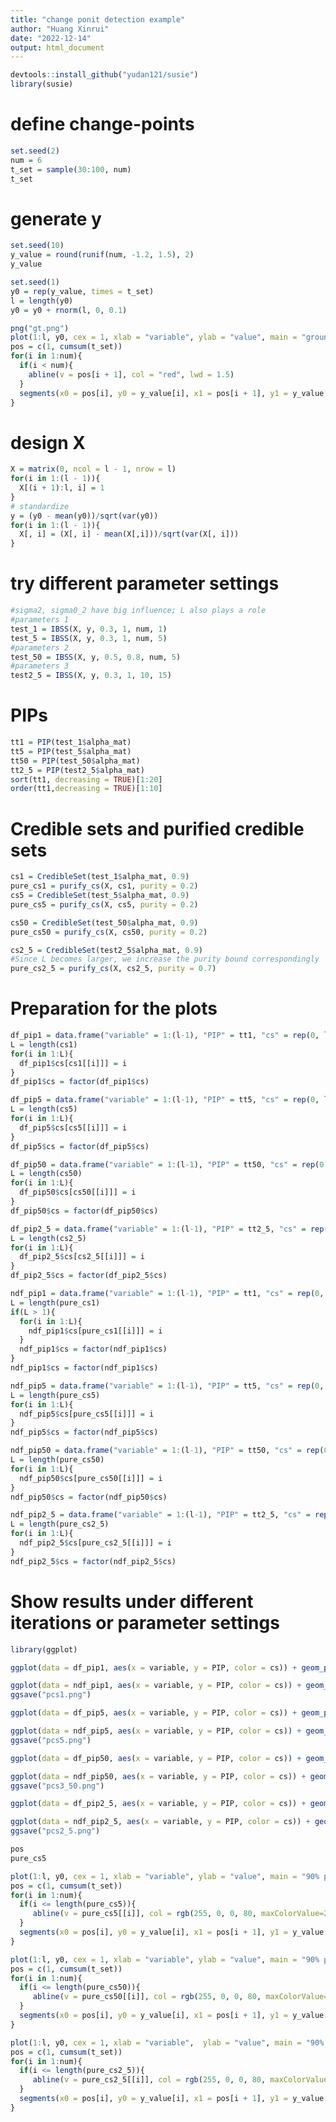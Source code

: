 ---
title: "change ponit detection example"
author: "Huang Xinrui"
date: "2022-12-14"
output: html_document
---
```{r}
devtools::install_github("yudan121/susie")
library(susie)
```

# define change-points
```{r}
set.seed(2)
num = 6
t_set = sample(30:100, num)
t_set
```

# generate y
```{r}
set.seed(10)
y_value = round(runif(num, -1.2, 1.5), 2)
y_value
```

```{r}
set.seed(1)
y0 = rep(y_value, times = t_set)
l = length(y0)
y0 = y0 + rnorm(l, 0, 0.1)
```

```{r}
png("gt.png")
plot(1:l, y0, cex = 1, xlab = "variable", ylab = "value", main = "ground truth") 
pos = c(1, cumsum(t_set))
for(i in 1:num){
  if(i < num){
    abline(v = pos[i + 1], col = "red", lwd = 1.5)
  }
  segments(x0 = pos[i], y0 = y_value[i], x1 = pos[i + 1], y1 = y_value[i], col = "blue", cex = 1, lwd = 2)
}
```

# design X
```{r}
X = matrix(0, ncol = l - 1, nrow = l)
for(i in 1:(l - 1)){
  X[(i + 1):l, i] = 1
}
# standardize
y = (y0 - mean(y0))/sqrt(var(y0))
for(i in 1:(l - 1)){
  X[, i] = (X[, i] - mean(X[,i]))/sqrt(var(X[, i]))
}
```

# try different parameter settings
```{r}
#sigma2, sigma0_2 have big influence; L also plays a role
#parameters 1
test_1 = IBSS(X, y, 0.3, 1, num, 1)
test_5 = IBSS(X, y, 0.3, 1, num, 5)
#parameters 2
test_50 = IBSS(X, y, 0.5, 0.8, num, 5)
#parameters 3
test2_5 = IBSS(X, y, 0.3, 1, 10, 15)
```

# PIPs
```{r}
tt1 = PIP(test_1$alpha_mat)
tt5 = PIP(test_5$alpha_mat)
tt50 = PIP(test_50$alpha_mat)
tt2_5 = PIP(test2_5$alpha_mat)
sort(tt1, decreasing = TRUE)[1:20]
order(tt1,decreasing = TRUE)[1:10]
```

# Credible sets and purified credible sets
```{r}
cs1 = CredibleSet(test_1$alpha_mat, 0.9)
pure_cs1 = purify_cs(X, cs1, purity = 0.2)
cs5 = CredibleSet(test_5$alpha_mat, 0.9)
pure_cs5 = purify_cs(X, cs5, purity = 0.2)

cs50 = CredibleSet(test_50$alpha_mat, 0.9)
pure_cs50 = purify_cs(X, cs50, purity = 0.2)

cs2_5 = CredibleSet(test2_5$alpha_mat, 0.9)
#Since L becomes larger, we increase the purity bound correspondingly
pure_cs2_5 = purify_cs(X, cs2_5, purity = 0.7)
```

# Preparation for the plots
```{r}
df_pip1 = data.frame("variable" = 1:(l-1), "PIP" = tt1, "cs" = rep(0, l-1))
L = length(cs1)
for(i in 1:L){
  df_pip1$cs[cs1[[i]]] = i
}
df_pip1$cs = factor(df_pip1$cs)

df_pip5 = data.frame("variable" = 1:(l-1), "PIP" = tt5, "cs" = rep(0, l-1))
L = length(cs5)
for(i in 1:L){
  df_pip5$cs[cs5[[i]]] = i
}
df_pip5$cs = factor(df_pip5$cs)

df_pip50 = data.frame("variable" = 1:(l-1), "PIP" = tt50, "cs" = rep(0, l-1))
L = length(cs50)
for(i in 1:L){
  df_pip50$cs[cs50[[i]]] = i
}
df_pip50$cs = factor(df_pip50$cs)

df_pip2_5 = data.frame("variable" = 1:(l-1), "PIP" = tt2_5, "cs" = rep(0, l-1))
L = length(cs2_5)
for(i in 1:L){
  df_pip2_5$cs[cs2_5[[i]]] = i
}
df_pip2_5$cs = factor(df_pip2_5$cs)
```

```{r}
ndf_pip1 = data.frame("variable" = 1:(l-1), "PIP" = tt1, "cs" = rep(0, (l-1)))
L = length(pure_cs1)
if(L > 1){
  for(i in 1:L){
    ndf_pip1$cs[pure_cs1[[i]]] = i
  }
  ndf_pip1$cs = factor(ndf_pip1$cs)
}
ndf_pip1$cs = factor(ndf_pip1$cs)

ndf_pip5 = data.frame("variable" = 1:(l-1), "PIP" = tt5, "cs" = rep(0, (l-1)))
L = length(pure_cs5)
for(i in 1:L){
  ndf_pip5$cs[pure_cs5[[i]]] = i
}
ndf_pip5$cs = factor(ndf_pip5$cs)

ndf_pip50 = data.frame("variable" = 1:(l-1), "PIP" = tt50, "cs" = rep(0, (l-1)))
L = length(pure_cs50)
for(i in 1:L){
  ndf_pip50$cs[pure_cs50[[i]]] = i
}
ndf_pip50$cs = factor(ndf_pip50$cs)

ndf_pip2_5 = data.frame("variable" = 1:(l-1), "PIP" = tt2_5, "cs" = rep(0, (l-1)))
L = length(pure_cs2_5)
for(i in 1:L){
  ndf_pip2_5$cs[pure_cs2_5[[i]]] = i
}
ndf_pip2_5$cs = factor(ndf_pip2_5$cs)
```


# Show results under different iterations or parameter settings
```{r}
library(ggplot)
```

```{r}
ggplot(data = df_pip1, aes(x = variable, y = PIP, color = cs)) + geom_point(aes(color = cs), alpha = 0.8) + scale_color_manual(values=c("grey", "blue", "red", "green", "yellow"))
```

```{r}
ggplot(data = ndf_pip1, aes(x = variable, y = PIP, color = cs)) + geom_point(aes(color = cs), alpha = 0.8) + scale_color_manual(values=c("grey", "blue", "red", "green", "yellow"))
ggsave("pcs1.png")
```

```{r}
ggplot(data = df_pip5, aes(x = variable, y = PIP, color = cs)) + geom_point(aes(color = cs), alpha = 0.8) + scale_color_manual(values=c("grey", "blue", "red", "green", "yellow", "pink"))
```

```{r}
ggplot(data = ndf_pip5, aes(x = variable, y = PIP, color = cs)) + geom_point(aes(color = cs), alpha = 0.8) + scale_color_manual(values=c("grey", "blue", "red", "green", "yellow", "pink"))
ggsave("pcs5.png")
```

```{r}
ggplot(data = df_pip50, aes(x = variable, y = PIP, color = cs)) + geom_point(aes(color = cs), alpha = 0.8) + scale_color_manual(values=c("grey", "blue", "red", "green", "yellow", "pink"))
```

```{r}
ggplot(data = ndf_pip50, aes(x = variable, y = PIP, color = cs)) + geom_point(aes(color = cs), alpha = 0.8) + scale_color_manual(values=c("grey", "blue", "red", "green", "yellow", "pink"))
ggsave("pcs3_50.png")
```

```{r}
ggplot(data = df_pip2_5, aes(x = variable, y = PIP, color = cs)) + geom_point(aes(color = cs), alpha = 0.8) + scale_color_manual(values=c("grey", "blue", "red", "green", "yellow", "pink"))
```

```{r}
ggplot(data = ndf_pip2_5, aes(x = variable, y = PIP, color = cs)) + geom_point(aes(color = cs), alpha = 0.8) + scale_color_manual(values=c("grey", "blue", "red", "green", "yellow", "pink"))
ggsave("pcs2_5.png")
```

```{r}
pos
pure_cs5
```

```{r}
plot(1:l, y0, cex = 1, xlab = "variable", ylab = "value", main = "90% purified credible sets") 
pos = c(1, cumsum(t_set))
for(i in 1:num){
  if(i <= length(pure_cs5)){
     abline(v = pure_cs5[[i]], col = rgb(255, 0, 0, 80, maxColorValue=255), lwd = 1.5)
  }
  segments(x0 = pos[i], y0 = y_value[i], x1 = pos[i + 1], y1 = y_value[i], col = "blue", cex = 1, lwd = 2)
}
```

```{r}
plot(1:l, y0, cex = 1, xlab = "variable", ylab = "value", main = "90% purified credible sets") 
pos = c(1, cumsum(t_set))
for(i in 1:num){
  if(i <= length(pure_cs50)){
     abline(v = pure_cs50[[i]], col = rgb(255, 0, 0, 80, maxColorValue=255), lwd = 1.5)
  }
  segments(x0 = pos[i], y0 = y_value[i], x1 = pos[i + 1], y1 = y_value[i], col = "blue", cex = 1, lwd = 2)
}
```

```{r}
plot(1:l, y0, cex = 1, xlab = "variable",  ylab = "value", main = "90% purified credible sets") 
pos = c(1, cumsum(t_set))
for(i in 1:num){
  if(i <= length(pure_cs2_5)){
     abline(v = pure_cs2_5[[i]], col = rgb(255, 0, 0, 80, maxColorValue=255), lwd = 1.5)
  }
  segments(x0 = pos[i], y0 = y_value[i], x1 = pos[i + 1], y1 = y_value[i], col = "blue", cex = 1, lwd = 2)
}
```
